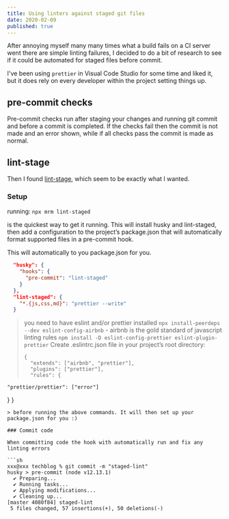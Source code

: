 ```yaml
---
title: Using linters against staged git files
date: 2020-02-09
published: true
---
```


After annoying myself many many times what a build fails on a CI server went there are simple linting failures, I decided to do a bit of research to see if it could be automated for staged files before commit.

I've been using `prettier` in Visual Code Studio for some time and liked it, but it does rely on every developer within the project setting things up.

## pre-commit checks

Pre-commit checks run after staging your changes and running git commit and before a commit is completed. If the checks fail then the commit is not made and an error shown, while if all checks pass the commit is made as normal.

## lint-stage

Then I found [lint-stage](https://github.com/okonet/lint-staged), which seem to be exactly what I wanted.

### Setup

running:
`npx mrm lint-staged`

is the quickest way to get it running. This will install husky and lint-staged, then add a configuration to the project’s package.json that will automatically format supported files in a pre-commit hook.

This will automatically to you package.json for you.

```json
  "husky": {
    "hooks": {
      "pre-commit": "lint-staged"
    }
  },
  "lint-staged": {
    "*.{js,css,md}": "prettier --write"
  }
```

> you need to have eslint and/or prettier installed
> `npx install-peerdeps --dev eslint-config-airbnb` - airbnb is the gold standard of javascript linting rules
> `npm install -D eslint-config-prettier eslint-plugin-prettier`
> Create .eslintrc.json file in your project’s root directory:
>
> ```
> {
>   "extends": ["airbnb", "prettier"],
>   "plugins": ["prettier"],
>   "rules": {
> ```

    "prettier/prettier": ["error"]

}
}

````
> before running the above commands. It will then set up your package.json for you :)

### Commit code

When committing code the hook with automatically run and fix any linting errors

```sh
xxx@xxx techblog % git commit -m "staged-lint"
husky > pre-commit (node v12.13.1)
  ✔ Preparing...
  ✔ Running tasks...
  ✔ Applying modifications...
  ✔ Cleaning up...
[master 4080f84] staged-lint
 5 files changed, 57 insertions(+), 50 deletions(-)
````
